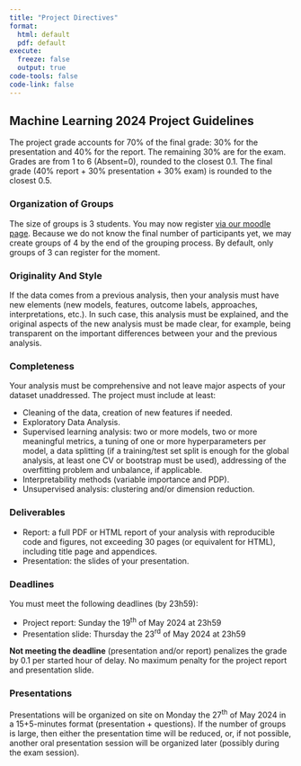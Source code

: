 ```yaml
---
title: "Project Directives"
format: 
  html: default
  pdf: default
execute: 
  freeze: false
  output: true
code-tools: false
code-link: false
---
```


<!-- ::: {.callout-important}
## ATTENTION
🏗 *This section is still under development (to be updated soon)* 🏗
::: -->

## Machine Learning 2024 Project Guidelines

The project grade accounts for 70% of the final grade: 30% for the presentation and 40% for the report. The remaining 30% are for the exam. Grades are from 1 to 6 (Absent=0), rounded to the closest 0.1. The final grade (40% report + 30% presentation + 30% exam) is rounded to the closest 0.5.

### Organization of Groups

The size of groups is 3 students. You may now register [via our moodle page](https://moodle.unil.ch/mod/choicegroup/view.php?id=1023777). Because we do not know the final number of participants yet, we may create groups of 4 by the end of the grouping process. By default, only groups of 3 can register for the moment.

<!-- ### Evaluation Criteria

::: callout-important
## Criteria for the report and presentation
The criteria for the report and presentation will be provided later.
::: -->

<!-- ::: panel-tabset

#### Report

| Aspect                                                                                                | Choice of techniques | Implementation  | Interpretation  | Reporting quality (texts, graphs, tables) | Weight          |
|-------------------------------------------------------------------------------------------------------|----------------------|-----------------|-----------------|-------------------------------------------|-----------------|
| Data preprocessing: cleaning, scaling, feature engineering, missing data, exploration, representation | 2                    | 3               | 2               | 3                                         | 10              |
| Model selection and implementation: model choices, splitting methods, metrics, variable selection     | 7                    | 7               | 6               | 5                                         | 25              |
| Tuning: hyperparameters, solving overfitting, balancing                                               | 6                    | 5               | 3               | 1                                         | 15              |
| Interpretability: methods and application                                                             | 7                    | 3               | 7               | 3                                         | 20              |
| Unsupervised method: clustering, dimension reduction                                                  | 3                    | 2               | 4               | 1                                         | 10              |
| Global appreciation: clarity, structure, concept integration, appropriate vocabulary, originality     | -                    | -               | -               | -                                         | 20              |
| Overall weight                                                                                        | -                    | -               | -               | -                                         | 100             |

: {.responsive-md .hover tbl-colwidths="[30,15,20,18,20,10]"}

#### Presentation

| Aspect                                                            | Weight          |
|-------------------------------------------------------------------|-----------------|
| Delivery: quality of slides, completeness                         | 25              |
| Clarity: organization, logic, engagement, voice.                  | 15              |
| Time management                                                   | 15              |
| Q&A session: understanding, correct answer, clarity (no ambiguity)| 25              |
| Overall impression                                                | 20              |
| Overall weight                                                    | 100             |

: {.responsive-md .hover}

:::

::: {.callout-note}
- Grade (Absent=0, min=1, max=6) weighted average
- Each graded 1 (absent/non satisfactory) up to 5 (completely); eventually 5.5 (outstanding)
::: -->

### Originality And Style

<!-- The project consists of an original analysis of one data set. We encourage the data set to be extracted from the [sources provided on the webpage of the course](https://do-unil.github.io/mlba/resources/data_acquisition/data_sources.html) or alternatively use [web scraping to gather novel data](https://do-unil.github.io/mlba/resources/data_acquisition/web_scraping_api.html). If you decide to use another one, please ask us a validation. In any case, the data source must be given. -->

If the data comes from a previous analysis, then your analysis must have new elements (new models, features, outcome labels, approaches, interpretations, etc.). In such case, this analysis must be explained, and the original aspects of the new analysis must be made clear, for example, being transparent on the important differences between your and the previous analysis.

### Completeness

Your analysis must be comprehensive and not leave major aspects of your dataset unaddressed. The project must include at least:

-  Cleaning of the data, creation of new features if needed. 
-  Exploratory Data Analysis. 
-  Supervised learning analysis: two or more models, two or more meaningful metrics, a tuning of one or more hyperparameters per model, a data splitting (if a training/test set split is enough for the global analysis, at least one CV or bootstrap must be used), addressing of the overfitting problem and unbalance, if applicable.
-  Interpretability methods (variable importance and PDP).
- Unsupervised analysis: clustering and/or dimension reduction. 

### Deliverables

-  Report: a full PDF or HTML report of your analysis with reproducible code and figures, not exceeding 30 pages (or equivalent for HTML), including title page and appendices.  
-  Presentation: the slides of your presentation. 

### Deadlines

You must meet the following deadlines (by 23h59): 

<!-- -  Project proposal: DATE TO BE ADDED  -->
<!-- -  Project update: DATE TO BE ADDED -->
-  Project report: Sunday the 19^th^ of May 2024 at 23h59
-  Presentation slide: Thursday the 23^rd^ of May 2024 at 23h59

**Not meeting the deadline** (presentation and/or report) penalizes the grade by 0.1 per started hour of delay. No maximum penalty for the project report and presentation slide.

### Presentations

Presentations will be organized on site on Monday the 27^th^ of May 2024 in a 15+5-minutes format (presentation + questions).
If the number of groups is large, then either the presentation time will be reduced, or, if not possible, another oral presentation session will be organized later (possibly during the exam session).
